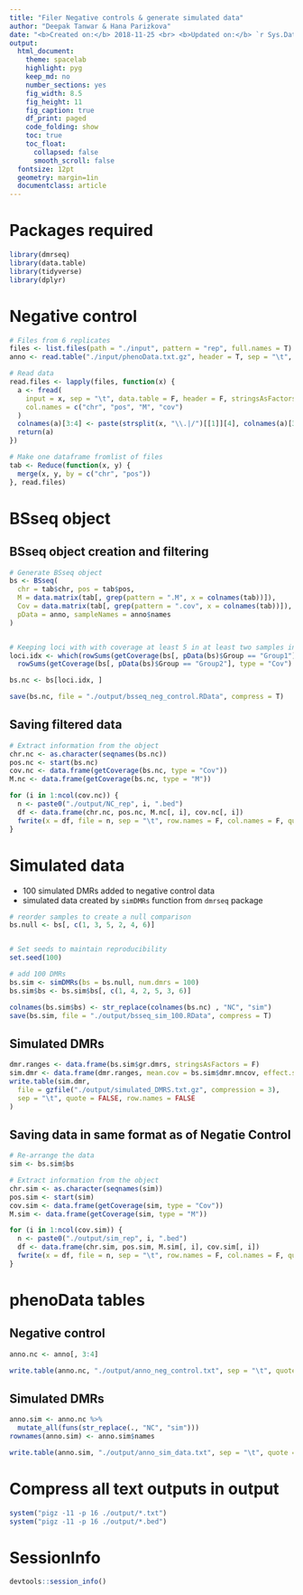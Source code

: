 ```yaml
---
title: "Filer Negative controls & generate simulated data"
author: "Deepak Tanwar & Hana Parizkova"
date: "<b>Created on:</b> 2018-11-25 <br> <b>Updated on:</b> `r Sys.Date()`"
output:
  html_document:
    theme: spacelab
    highlight: pyg
    keep_md: no
    number_sections: yes
    fig_width: 8.5
    fig_height: 11
    fig_caption: true
    df_print: paged
    code_folding: show
    toc: true
    toc_float:
      collapsed: false
      smooth_scroll: false
  fontsize: 12pt
  geometry: margin=1in
  documentclass: article
---
```


# Packages required
```r
library(dmrseq)
library(data.table)
library(tidyverse)
library(dplyr)
```


# Negative control
```r
# Files from 6 replicates
files <- list.files(path = "./input", pattern = "rep", full.names = T)
anno <- read.table("./input/phenoData.txt.gz", header = T, sep = "\t", stringsAsFactors = F)

# Read data
read.files <- lapply(files, function(x) {
  a <- fread(
    input = x, sep = "\t", data.table = F, header = F, stringsAsFactors = F,
    col.names = c("chr", "pos", "M", "cov")
  )
  colnames(a)[3:4] <- paste(strsplit(x, "\\.|/")[[1]][4], colnames(a)[3:4], sep = ".")
  return(a)
})

# Make one dataframe fromlist of files
tab <- Reduce(function(x, y) {
  merge(x, y, by = c("chr", "pos"))
}, read.files)
```


# BSseq object

## BSseq object creation and filtering
```r
# Generate BSseq object
bs <- BSseq(
  chr = tab$chr, pos = tab$pos,
  M = data.matrix(tab[, grep(pattern = ".M", x = colnames(tab))]),
  Cov = data.matrix(tab[, grep(pattern = ".cov", x = colnames(tab))]),
  pData = anno, sampleNames = anno$names
)


# Keeping loci with with coverage at least 5 in at least two samples in each group
loci.idx <- which(rowSums(getCoverage(bs[, pData(bs)$Group == "Group1"], type = "Cov") >= 5) >= 2 &
  rowSums(getCoverage(bs[, pData(bs)$Group == "Group2"], type = "Cov") >= 5) >= 2)

bs.nc <- bs[loci.idx, ]

save(bs.nc, file = "./output/bsseq_neg_control.RData", compress = T)
```


## Saving filtered data
```r
# Extract information from the object
chr.nc <- as.character(seqnames(bs.nc))
pos.nc <- start(bs.nc)
cov.nc <- data.frame(getCoverage(bs.nc, type = "Cov"))
M.nc <- data.frame(getCoverage(bs.nc, type = "M"))

for (i in 1:ncol(cov.nc)) {
  n <- paste0("./output/NC_rep", i, ".bed")
  df <- data.frame(chr.nc, pos.nc, M.nc[, i], cov.nc[, i])
  fwrite(x = df, file = n, sep = "\t", row.names = F, col.names = F, quote = F)
}
```



# Simulated data
- 100 simulated DMRs added to negative control data
- simulated data created by `simDMRs` function from `dmrseq` package

```r
# reorder samples to create a null comparison
bs.null <- bs[, c(1, 3, 5, 2, 4, 6)]


# Set seeds to maintain reproducibility
set.seed(100)

# add 100 DMRs
bs.sim <- simDMRs(bs = bs.null, num.dmrs = 100)
bs.sim$bs <- bs.sim$bs[, c(1, 4, 2, 5, 3, 6)]

colnames(bs.sim$bs) <- str_replace(colnames(bs.nc) , "NC", "sim")
save(bs.sim, file = "./output/bsseq_sim_100.RData", compress = T)
```

## Simulated DMRs
```r
dmr.ranges <- data.frame(bs.sim$gr.dmrs, stringsAsFactors = F)
sim.dmr <- data.frame(dmr.ranges, mean.cov = bs.sim$dmr.mncov, effect.size = bs.sim$delta, stringsAsFactors = F)
write.table(sim.dmr,
  file = gzfile("./output/simulated_DMRS.txt.gz", compression = 3),
  sep = "\t", quote = FALSE, row.names = FALSE
)
```



## Saving data in same format as of Negatie Control
```r
# Re-arrange the data
sim <- bs.sim$bs

# Extract information from the object
chr.sim <- as.character(seqnames(sim))
pos.sim <- start(sim)
cov.sim <- data.frame(getCoverage(sim, type = "Cov"))
M.sim <- data.frame(getCoverage(sim, type = "M"))

for (i in 1:ncol(cov.sim)) {
  n <- paste0("./output/sim_rep", i, ".bed")
  df <- data.frame(chr.sim, pos.sim, M.sim[, i], cov.sim[, i])
  fwrite(x = df, file = n, sep = "\t", row.names = F, col.names = F, quote = F)
}
```


# phenoData tables

## Negative control
```r
anno.nc <- anno[, 3:4]

write.table(anno.nc, "./output/anno_neg_control.txt", sep = "\t", quote = F)
```

## Simulated DMRs
```r
anno.sim <- anno.nc %>%
  mutate_all(funs(str_replace(., "NC", "sim")))
rownames(anno.sim) <- anno.sim$names

write.table(anno.sim, "./output/anno_sim_data.txt", sep = "\t", quote = F)
```


# Compress all text outputs in output
```r
system("pigz -11 -p 16 ./output/*.txt")
system("pigz -11 -p 16 ./output/*.bed")
```


# SessionInfo
```r
devtools::session_info()
```